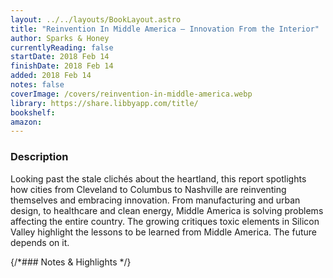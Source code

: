 ```yaml
---
layout: ../../layouts/BookLayout.astro
title: "Reinvention In Middle America — Innovation From the Interior"
author: Sparks & Honey
currentlyReading: false
startDate: 2018 Feb 14
finishDate: 2018 Feb 14
added: 2018 Feb 14
notes: false
coverImage: /covers/reinvention-in-middle-america.webp
library: https://share.libbyapp.com/title/
bookshelf:
amazon:
---
```


<ReadingTime
  startDate  = {frontmatter.startDate}
  finishDate = {frontmatter.finishDate}
/>

### Description
Looking past the stale clichés about the heartland, this report spotlights how cities from Cleveland to Columbus to Nashville are reinventing themselves and embracing innovation. From manufacturing and urban design, to healthcare and clean energy, Middle America is solving problems affecting the entire country. The growing critiques toxic elements in Silicon Valley highlight the lessons to be learned from Middle America. The future depends on it.


{/*### Notes & Highlights */}
